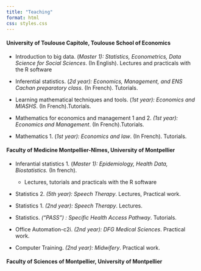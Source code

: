 ```yaml
---
title: "Teaching"
format: html
css: styles.css
---
```


#### University of Toulouse Capitole, Toulouse School of Economics

-   Introduction to big data. (*Master 1): Statistics, Econometrics, Data Science for Social Sciences*. (In English). Lectures and practicals with the R software

-   Inferential statistics. (*2d year): Economics, Management, and ENS Cachan preparatory class*. (In French). Tutorials.

-   Learning mathematical techniques and tools. (*1st year): Economics and MIASHS*. (In French).Tutorials.

-   Mathematics for economics and management 1 and 2. *(1st year): Economics and Management*. (In French).Tutorials.

-   Mathematics 1. (*1st year): Economics and law*. (In French). Tutorials.

#### Faculty of Medicine Montpellier-Nîmes, University of Montpellier

-   Inferantial statistics 1. (*Master 1): Epidemiology, Health Data, Biostatistics.* (In french).    
    + Lectures, tutorials and practicals with the R software

-   Statistics 2. *(5th year): Speech Therapy*. Lectures, Practical work.

-   Statistics 1. *(2nd year): Speech Therapy*. Lectures.

-   Statistics. *("PASS") : Specific Health Access Pathway*. Tutorials.

-   Office Automation-c2i. *(2nd year): DFG Medical Sciences*. Practical work.

-   Computer Training. *(2nd year): Midwifery*. Practical work.

#### Faculty of Sciences of Montpellier, University of Montpellier

    

    
